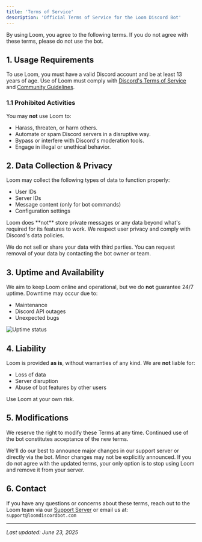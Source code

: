```yaml
---
title: 'Terms of Service'
description: 'Official Terms of Service for the Loom Discord Bot'
---
```


<Danger>
  By using Loom, you agree to the following terms. If you do not agree with these terms, please do not use the bot.
</Danger>

## 1. Usage Requirements

To use Loom, you must have a valid Discord account and be at least 13 years of age. Use of Loom must comply with [Discord's Terms of Service](https://discord.com/terms) and [Community Guidelines](https://discord.com/guidelines).

### 1.1 Prohibited Activities

You may **not** use Loom to:
- Harass, threaten, or harm others.
- Automate or spam Discord servers in a disruptive way.
- Bypass or interfere with Discord's moderation tools.
- Engage in illegal or unethical behavior.

## 2. Data Collection & Privacy

Loom may collect the following types of data to function properly:
- User IDs
- Server IDs
- Message content (only for bot commands)
- Configuration settings

<Tip>
  Loom does **not** store private messages or any data beyond what's required for its features to work. We respect user privacy and comply with Discord's data policies.
</Tip>

We do not sell or share your data with third parties. You can request removal of your data by contacting the bot owner or team.

## 3. Uptime and Availability

We aim to keep Loom online and operational, but we do **not** guarantee 24/7 uptime. Downtime may occur due to:
- Maintenance
- Discord API outages
- Unexpected bugs

<Frame>
  <img src="/images/uptime-placeholder.png" alt="Uptime status" style={{ borderRadius: '0.5rem' }} />
</Frame>

## 4. Liability

Loom is provided **as is**, without warranties of any kind. We are **not** liable for:
- Loss of data
- Server disruption
- Abuse of bot features by other users

Use Loom at your own risk.

## 5. Modifications

We reserve the right to modify these Terms at any time. Continued use of the bot constitutes acceptance of the new terms.

<AccordionGroup>
  <Accordion title="What happens if the terms change?">
    We'll do our best to announce major changes in our support server or directly via the bot. Minor changes may not be explicitly announced.
  </Accordion>
  
  <Accordion title="Can I opt out of the terms?">
    If you do not agree with the updated terms, your only option is to stop using Loom and remove it from your server.
  </Accordion>
</AccordionGroup>

## 6. Contact

If you have any questions or concerns about these terms, reach out to the Loom team via our [Support Server](https://discord.gg/your-server-link) or email us at: `support@loomdiscordbot.com`

---

_Last updated: June 23, 2025_
